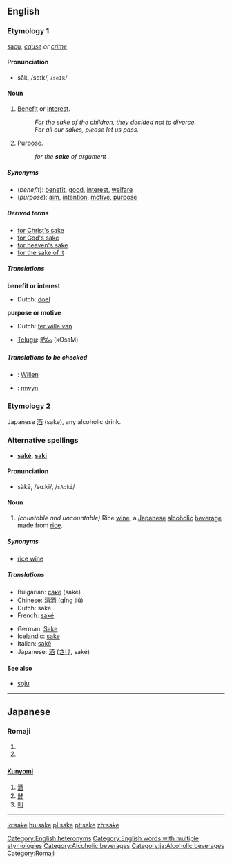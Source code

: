 {{See|Sake}}
==English==

{{rank|wouldn't|success|instance|906|sake|justice|offer|promise}}

===Etymology 1===
{{OE.}} [[sacu]], ''[[cause]] or [[crime]]''

====Pronunciation====
*sāk, /seɪk/, /<tt>seIk</tt>/

====Noun====
{{en-noun|sake|sakes}}

#[[benefit|Benefit]] or [[interest]].
#:''For the sake of the children, they decided not to divorce.''
#:''For all our sakes, please let us pass.''
#[[purpose|Purpose]].
#:''for the '''sake''' of argument''

=====Synonyms=====
*(''benefit''): [[benefit]], [[good]], [[interest]], [[welfare]]
*(''purpose''): [[aim]], [[intention]], [[motive]], [[purpose]]

=====Derived terms=====
*[[for Christ's sake]]
*[[for God's sake]]
*[[for heaven's sake]]
*[[for the sake of it]]

=====Translations=====
'''benefit or interest'''
{{top}}
*Dutch: [[doel]] {{n}}
{{mid}}
{{bottom}}

'''purpose or motive'''
{{top}}
*Dutch: [[ter wille van]]
{{mid}}
*[[Telugu]]: [[కోసం]] (kOsaM)
{{bottom}}

=====Translations to be checked=====
<!--Remove this section once all of the translations below have been moved into the tables above.-->
{{checktrans}}

*{{ttbc|German}}: [[Willen]] {{m}} 
*{{ttbc|Welsh}}: [[mwyn]]

===Etymology 2===
Japanese [[酒]] (sake), any alcoholic drink.

===Alternative spellings===
*'''[[saké]]''', '''[[saki]]'''

====Pronunciation====
*säkē, /sɑːki/, /<tt>sA:ki</tt>/

====Noun====
{{en-noun|sake|sakes}}
{{wikipedia}}
#''(countable and uncountable)'' Rice [[wine]], a [[Japanese]] [[alcoholic]] [[beverage]] made from [[rice]].

=====Synonyms=====
*[[rice wine]]

=====Translations=====
{{top}}
*Bulgarian: [[саке]] (sake)  {{n}}
*Chinese: [[清酒]] (qīng jiǔ)
*Dutch: sake {{m}}
*French: [[saké]] {{m}}
{{mid}}
*German: [[Sake]] {{m}}
*Icelandic: [[sake]]
*Italian: [[sakè]] {{m}}
*Japanese: [[酒]] ([[さけ]], saké)
{{bottom}}

====See also====
*[[soju]]

[[Category:English heteronyms]]
[[Category:English words with multiple etymologies]]
[[Category:Alcoholic beverages]]


----

==Japanese==
===Romaji===
{{romaji|さけ}}
# {{japdef|酒|sake, [[alcohol]]-based [[beverage]]}}
# {{japdef|鮭|salmon}}

==={{Kanji reading}}===
====[[Kunyomi]]====
# [[酒]]
# [[鮭]]
# [[叫]]


[[Category:ja:Alcoholic beverages]]
[[Category:Romaji]]

----

[[io:sake]]
[[hu:sake]]
[[pl:sake]]
[[pt:sake]]
[[zh:sake]]